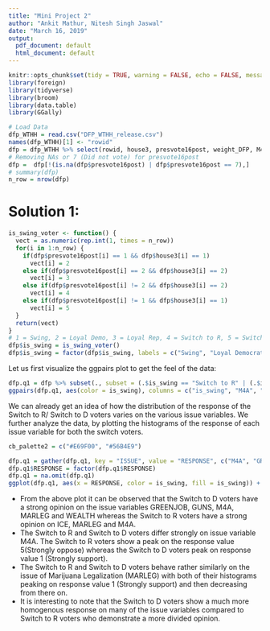 ```yaml
---
title: "Mini Project 2"
author: "Ankit Mathur, Nitesh Singh Jaswal"
date: "March 16, 2019"
output:
  pdf_document: default
  html_document: default
---
```


```r
knitr::opts_chunk$set(tidy = TRUE, warning = FALSE, echo = FALSE, message = FALSE)
library(foreign)
library(tidyverse)
library(broom)
library(data.table)
library(GGally)

```

```r
# Load Data
dfp_WTHH = read.csv("DFP_WTHH_release.csv")
names(dfp_WTHH)[1] <- "rowid"
dfp = dfp_WTHH %>% select(rowid, house3, presvote16post, weight_DFP, M4A, GREENJOB, WEALTH, MARLEG, ICE, GUNS, POP_1, POP_2, POP_3, gender)
# Removing NAs or 7 (Did not vote) for presvote16post
dfp =  dfp[!(is.na(dfp$presvote16post) | dfp$presvote16post == 7),]
# summary(dfp)
n_row = nrow(dfp)
```

# Solution 1:

```r
is_swing_voter <- function() {
  vect = as.numeric(rep.int(1, times = n_row))
  for(i in 1:n_row) {
    if(dfp$presvote16post[i] == 1 && dfp$house3[i] == 1)
      vect[i] = 2
    else if(dfp$presvote16post[i] == 2 && dfp$house3[i] == 2)
      vect[i] = 3
    else if(dfp$presvote16post[i] != 2 && dfp$house3[i] == 2)
      vect[i] = 4
    else if(dfp$presvote16post[i] != 1 && dfp$house3[i] == 1)
      vect[i] = 5
  }
  return(vect)
}
# 1 = Swing, 2 = Loyal Demo, 3 = Loyal Rep, 4 = Switch to R, 5 = Switch to D
dfp$is_swing = is_swing_voter()
dfp$is_swing = factor(dfp$is_swing, labels = c("Swing", "Loyal Democrat", "Loyal Republican", "Switch to R", "Switch to D"))

```

Let us first visualize the ggpairs plot to get the feel of the data:  
```r
dfp.q1 = dfp %>% subset(., subset = (.$is_swing == "Switch to R" | (.$is_swing == "Switch to D")), select = c("is_swing", "M4A", "GREENJOB", "WEALTH", "MARLEG", "ICE", "GUNS", "weight_DFP"))
ggpairs(dfp.q1, aes(color = is_swing), columns = c("is_swing", "M4A", "GREENJOB", "WEALTH", "MARLEG", "ICE", "GUNS"))
```

We can already get an idea of how the distribution of the response of the Switch to R/ Switch to D voters varies on the various issue variables. We further analyze the data, by plotting the histograms of the response of each issue variable for both the switch voters.

```r
cb_palette2 = c("#E69F00", "#56B4E9")

dfp.q1 = gather(dfp.q1, key = "ISSUE", value = "RESPONSE", c("M4A", "GREENJOB", "WEALTH", "MARLEG", "ICE", "GUNS"))
dfp.q1$RESPONSE = factor(dfp.q1$RESPONSE)
dfp.q1 = na.omit(dfp.q1)
ggplot(dfp.q1, aes(x = RESPONSE, color = is_swing, fill = is_swing)) + stat_count((aes(weight = weight_DFP))) + facet_wrap(~ISSUE) + theme_bw() + guides(fill = guide_legend(title="Swing Voters"), color = FALSE) + scale_fill_manual(values = cb_palette2) + labs(title="Distribution of response on Issue Variables for Switch to D/R voters", caption = "Response Values: 1. Strongly support  2. Somewhat support  3. Neither support nor oppose \n  4. Somewhat oppose  5. Strongly oppose  6. Not sure") + ylab("Count") + xlab("Response")
```

* From the above plot it can be observed that the Switch to D voters have a strong opinion on the issue variables GREENJOB, GUNS, M4A, MARLEG and WEALTH whereas the Switch to R voters have a strong opinion on ICE, MARLEG and M4A.
* The Switch to R and Switch to D voters differ strongly on issue variable M4A. The Switch to R voters show a peak on the response value 5(Strongly oppose) whereas the Switch to D voters peak on response value 1 (Strongly support).
* The Switch to R and Switch to D voters behave rather similarly on the issue of Marijuana Legalization (MARLEG) with both of their histograms peaking on response value 1 (Strongly support) and then decreasing from there on.
* It is interesting to note that the Switch to D voters show a much more homogenous response on many of the issue variables compared to Switch to R voters who demonstrate a more divided opinion. 
